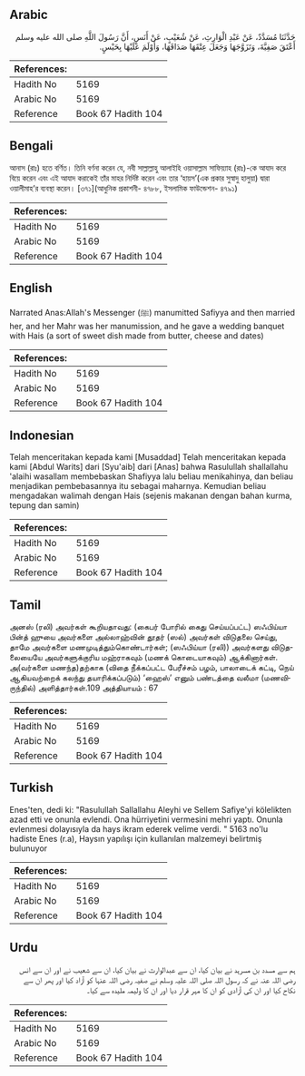 ## Arabic


<div dir="rtl" lang="ar" style={{fontSize:'larger',backgroundColor:'#f8f9fa',padding:20}}>
حَدَّثَنَا مُسَدَّدٌ، عَنْ عَبْدِ الْوَارِثِ، عَنْ شُعَيْبٍ، عَنْ أَنَسٍ، أَنَّ رَسُولَ اللَّهِ صلى الله عليه وسلم أَعْتَقَ صَفِيَّةَ، وَتَزَوَّجَهَا وَجَعَلَ عِتْقَهَا صَدَاقَهَا، وَأَوْلَمَ عَلَيْهَا بِحَيْسٍ‏.‏
</div>
<div style={{backgroundColor:'#f8f9fa',padding:20, marginBottom: 10}}><table> <thead> <tr> <th>References:</th> <th></th> </tr> </thead> <tbody><tr><td>Hadith No</td><td>5169</td></tr><tr><td>Arabic No</td><td>5169</td></tr><tr><td>Reference</td><td>Book 67 Hadith 104</td></tr></tbody></table></div>

## Bengali


<div dir="ltr" lang="bn" style={{fontSize:'larger',backgroundColor:'#f8f9fa',padding:20}}>
আনাস (রাঃ) হতে বর্ণিত। তিনি বর্ণনা করেন যে, নবী সাল্লাল্লাহু আলাইহি ওয়াসাল্লাম সাফিয়্যাহ (রাঃ)-কে আযাদ করে বিয়ে করেন এবং এই আযাদ করাকেই তাঁর মাহর নির্দিষ্ট করেন এবং তার ‘হায়স’(এক প্রকার সুস্বাদু হালুয়া) দ্বারা ওয়ালীমাহ’র ব্যবস্থা করেন। [৩৭১](আধুনিক প্রকাশনী- ৪৭৮৮, ইসলামিক ফাউন্ডেশন- ৪৭৯১)
</div>
<div style={{backgroundColor:'#f8f9fa',padding:20, marginBottom: 10}}><table> <thead> <tr> <th>References:</th> <th></th> </tr> </thead> <tbody><tr><td>Hadith No</td><td>5169</td></tr><tr><td>Arabic No</td><td>5169</td></tr><tr><td>Reference</td><td>Book 67 Hadith 104</td></tr></tbody></table></div>

## English


<div dir="ltr" lang="en" style={{fontSize:'larger',backgroundColor:'#f8f9fa',padding:20}}>
Narrated Anas:Allah's Messenger (ﷺ) manumitted Safiyya and then married her, and her Mahr was her manumission, and he gave a wedding banquet with Hais (a sort of sweet dish made from butter, cheese and dates)
</div>
<div style={{backgroundColor:'#f8f9fa',padding:20, marginBottom: 10}}><table> <thead> <tr> <th>References:</th> <th></th> </tr> </thead> <tbody><tr><td>Hadith No</td><td>5169</td></tr><tr><td>Arabic No</td><td>5169</td></tr><tr><td>Reference</td><td>Book 67 Hadith 104</td></tr></tbody></table></div>

## Indonesian


<div dir="ltr" lang="id" style={{fontSize:'larger',backgroundColor:'#f8f9fa',padding:20}}>
Telah menceritakan kepada kami [Musaddad] Telah menceritakan kepada kami [Abdul Warits] dari [Syu'aib] dari [Anas] bahwa Rasulullah shallallahu 'alaihi wasallam membebaskan Shafiyya lalu beliau menikahinya, dan beliau menjadikan pembebasannya itu sebagai maharnya. Kemudian beliau mengadakan walimah dengan Hais (sejenis makanan dengan bahan kurma, tepung dan samin)
</div>
<div style={{backgroundColor:'#f8f9fa',padding:20, marginBottom: 10}}><table> <thead> <tr> <th>References:</th> <th></th> </tr> </thead> <tbody><tr><td>Hadith No</td><td>5169</td></tr><tr><td>Arabic No</td><td>5169</td></tr><tr><td>Reference</td><td>Book 67 Hadith 104</td></tr></tbody></table></div>

## Tamil


<div dir="ltr" lang="ta" style={{fontSize:'larger',backgroundColor:'#f8f9fa',padding:20}}>
அனஸ் (ரலி) அவர்கள் கூறியதாவது: (கைபர் போரில் கைது செய்யப்பட்ட) ஸஃபிய்யா பின்த் ஹுயை அவர்களை அல்லாஹ்வின் தூதர் (ஸல்) அவர்கள் விடுதலை செய்து, தாமே அவர்களை மணமுடித்தும்கொண்டார்கள்; (ஸஃபிய்யா (ரலி)) அவர்களது விடுதலையையே அவர்களுக்குரிய மஹ்ராகவும் (மணக் கொடையாகவும்) ஆக்கினார்கள். அ(வர்களை மணந்த)தற்காக (விதை நீக்கப்பட்ட பேரீச்சம் பழம், பாலாடைக் கட்டி, நெய் ஆகியவற்றைக் கலந்து தயாரிக்கப்படும்) ‘ஹைஸ்’ எனும் பண்டத்தை வலீமா (மணவிருந்தில்) அளித்தார்கள்.109 அத்தியாயம் : 67
</div>
<div style={{backgroundColor:'#f8f9fa',padding:20, marginBottom: 10}}><table> <thead> <tr> <th>References:</th> <th></th> </tr> </thead> <tbody><tr><td>Hadith No</td><td>5169</td></tr><tr><td>Arabic No</td><td>5169</td></tr><tr><td>Reference</td><td>Book 67 Hadith 104</td></tr></tbody></table></div>

## Turkish


<div dir="ltr" lang="tr" style={{fontSize:'larger',backgroundColor:'#f8f9fa',padding:20}}>
Enes'ten, dedi ki: "Rasulullah Sallallahu Aleyhi ve Sellem Safiye'yi kölelikten azad etti ve onunla evlendi. Ona hürriyetini vermesini mehri yaptı. Onunla evlenmesi dolayısıyla da hays ikram ederek velime verdi. " 5163 no'lu hadiste Enes (r.a), Haysın yapılışı için kullanılan malzemeyi belirtmiş bulunuyor
</div>
<div style={{backgroundColor:'#f8f9fa',padding:20, marginBottom: 10}}><table> <thead> <tr> <th>References:</th> <th></th> </tr> </thead> <tbody><tr><td>Hadith No</td><td>5169</td></tr><tr><td>Arabic No</td><td>5169</td></tr><tr><td>Reference</td><td>Book 67 Hadith 104</td></tr></tbody></table></div>

## Urdu


<div dir="rtl" lang="ur" style={{fontSize:'larger',backgroundColor:'#f8f9fa',padding:20}}>
ہم سے مسدد بن مسرہد نے بیان کیا، ان سے عبدالوارث نے بیان کیا، ان سے شعیب نے اور ان سے انس رضی اللہ عنہ نے کہ رسول اللہ صلی اللہ علیہ وسلم نے صفیہ رضی اللہ عنہا کو آزاد کیا اور پھر ان سے نکاح کیا اور ان کی آزادی کو ان کا مہر قرار دیا اور ان کا ولیمہ ملیدہ سے کیا۔
</div>
<div style={{backgroundColor:'#f8f9fa',padding:20, marginBottom: 10}}><table> <thead> <tr> <th>References:</th> <th></th> </tr> </thead> <tbody><tr><td>Hadith No</td><td>5169</td></tr><tr><td>Arabic No</td><td>5169</td></tr><tr><td>Reference</td><td>Book 67 Hadith 104</td></tr></tbody></table></div>